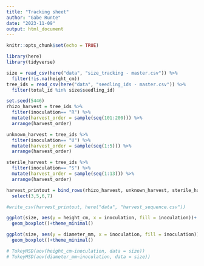 ```yaml
---
title: "Tracking sheet"
author: "Gabe Runte"
date: "2023-11-09"
output: html_document
---
```


```r
knitr::opts_chunk$set(echo = TRUE)

library(here)
library(tidyverse)
```

```r
size = read_csv(here("data", "size_tracking - master.csv")) %>% 
  filter(!is.na(height_cm))
tree_ids = read_csv(here("data", "seedling_ids - master.csv")) %>% 
  filter(total_id %in% size$seedling_id)

```

```r
set.seed(5446)
rhizo_harvest = tree_ids %>% 
  filter(inoculation== "R") %>% 
  mutate(harvest_order = sample(seq(101:200))) %>% 
  arrange(harvest_order)

unknown_harvest = tree_ids %>% 
  filter(inoculation== "U") %>% 
  mutate(harvest_order = sample(seq(1:5))) %>% 
  arrange(harvest_order)

sterile_harvest = tree_ids %>% 
  filter(inoculation== "S") %>% 
  mutate(harvest_order = sample(seq(1:13))) %>% 
  arrange(harvest_order)

harvest_printout = bind_rows(rhizo_harvest, unknown_harvest, sterile_harvest) %>% 
  select(3,5,6,7)

#write_csv(harvest_printout, here("data", "harvest_sequence.csv"))
```

```r
ggplot(size, aes(y = height_cm, x = inoculation, fill = inoculation))+
  geom_boxplot()+theme_minimal()

ggplot(size, aes(y = diameter_mm, x = inoculation, fill = inoculation))+
  geom_boxplot()+theme_minimal()

# TukeyHSD(aov(height_cm~inoculation, data = size))
# TukeyHSD(aov(diameter_mm~inoculation, data = size))

```

